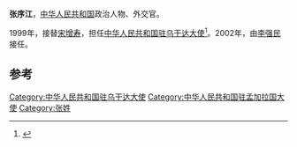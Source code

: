 '''张序江'''，[[中华人民共和国|中华人民共和国]]政治人物、外交官。

1999年，接替[[宋增寿|宋增寿]]，担任[[中国驻乌干达大使列表|中华人民共和国驻乌干达大使]]<ref>{{cite web|author=中华人民共和国外交部|title=中国驻乌干达历任大使|url=http://www.mfa.gov.cn/chn/pds/ziliao/wjrw/2167/2170/t9215.htm|publisher=中华人民共和国外交部|accessdate=2012-03-09|archive-date=2012-08-04|archive-url=https://archive.is/20120804081549/http://www.mfa.gov.cn/chn/pds/ziliao/wjrw/2167/2170/t9215.htm|dead-url=no}}</ref>。2002年，由[[李强民|李强民]]接任。

== 参考 ==
{{reflist}}
{{start box}}
{{s-dip}}
{{succession box|[[陳嵩祿|陳嵩祿]]|[[王春貴|王春貴]]|[[中國駐孟加拉國大使列表|中華人民共和國駐孟加拉國大使]]|1993年2月-1997年1月}}
{{succession box|[[宋增寿|宋增寿]]|[[李强民|李强民]]|[[中国驻乌干达大使列表|中华人民共和国驻乌干达大使]]|1999年7月-2002年2月}}
{{end box}}
{{中国政治人物小作品}}

[[Category:中华人民共和国驻乌干达大使|Category:中华人民共和国驻乌干达大使]]
[[Category:中华人民共和国驻孟加拉国大使|Category:中华人民共和国驻孟加拉国大使]]
[[Category:张姓|Category:张姓]]